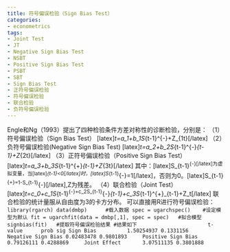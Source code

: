 ```yaml
---
title: 符号偏误检验（Sign Bias Test）
categories:
- econometrics
tags:
- Joint Test
- JT
- Negative Sign Bias Test
- NSBT
- Positive Sign Bias Test
- PSBT
- SBT
- Sign Bias Test
- 正符号偏误检验
- 符号偏误检验
- 联合检验
- 负符号偏误检验
---
```


Engle和Ng（1993）提出了四种检验条件方差对称性的诊断检验，分别是：
（1）符号偏误检验（Sign Bias Test）
[latex]\epsilon_t=a_1+b_1S_{t-1}^{-}+Z_{1t}[/latex]
（2）负符号偏误检验(Negative Sign Bias Test)
[latex]\epsilon_t=a_2+b_2S_{t-1}^{-}\epsilon_{t-1}+Z_{2t}[/latex]
（3）正符号偏误检验（Positive Sign Bias Test）
[latex]\epsilon_t=a_3+b_3S_{t-1}^{+}\epsilon_{t-1}+Z_{3t}[/latex]
其中：[latex]S_{t-1}^{-}[/latex]为虚拟变量，当[latex]\epsilon_{t-1}<0[/latex]时，[latex]S_{t-1}^{-}=1[/latex]，否则为0。[latex]S_{t-1}^{+}=1-S_{t-1}^{-}[/latex],Z为残差。
（4）联合检验（Joint Test）
[latex]\epsilon_t=c_0+c_1S_{t-1}^{-}+c_2S_{t-1}^{-}\epsilon_{t-1}+c_3S_{t-1}^{+}\epsilon_{t-1}+Z_t[/latex]
联合检验的统计量服从自由度为3的卡方分布。
可以直接用R进行符号偏误检验：
`
library(rgarch)
data(dmbp)      #载入数据
spec = ugarchspec()    #设定模型为默认
fit = ugarchfit(data = dmbp[,1], spec = spec)   #拟合模型
signbias(fit)   #提取符号偏误检验结果
#结果如下
                      t-value      prob sig
Sign Bias          1.50254937 0.1331156    
Negative Sign Bias 0.02483478 0.9801893    
Positive Sign Bias 0.79126111 0.4288869    
Joint Effect       3.07511135 0.3801888  
`
